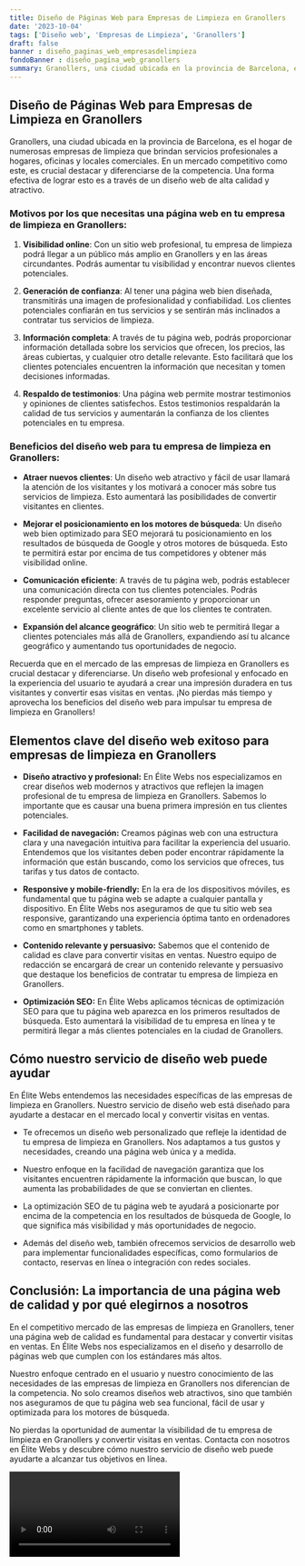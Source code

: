 ```yaml
---
title: Diseño de Páginas Web para Empresas de Limpieza en Granollers
date: '2023-10-04'
tags: ['Diseño web', 'Empresas de Limpieza', 'Granollers']
draft: false
banner : diseño_paginas_web_empresasdelimpieza
fondoBanner : diseño_pagina_web_granollers
summary: Granollers, una ciudad ubicada en la provincia de Barcelona, es el hogar de numerosas empresas de limpieza que brindan servicios profesionales a hogares, oficinas y locales comerciales. En un mercado competitivo como este, es crucial destacar y diferenciarse de la competencia. Una forma efectiva de lograr esto es a través de un diseño web de alta calidad y atractivo.
---
```


## Diseño de Páginas Web para Empresas de Limpieza en Granollers

Granollers, una ciudad ubicada en la provincia de Barcelona, es el hogar de numerosas empresas de limpieza que brindan servicios profesionales a hogares, oficinas y locales comerciales. En un mercado competitivo como este, es crucial destacar y diferenciarse de la competencia. Una forma efectiva de lograr esto es a través de un diseño web de alta calidad y atractivo.

### Motivos por los que necesitas una página web en tu empresa de limpieza en Granollers:

1. **Visibilidad online**: Con un sitio web profesional, tu empresa de limpieza podrá llegar a un público más amplio en Granollers y en las áreas circundantes. Podrás aumentar tu visibilidad y encontrar nuevos clientes potenciales.

2. **Generación de confianza**: Al tener una página web bien diseñada, transmitirás una imagen de profesionalidad y confiabilidad. Los clientes potenciales confiarán en tus servicios y se sentirán más inclinados a contratar tus servicios de limpieza.

3. **Información completa**: A través de tu página web, podrás proporcionar información detallada sobre los servicios que ofrecen, los precios, las áreas cubiertas, y cualquier otro detalle relevante. Esto facilitará que los clientes potenciales encuentren la información que necesitan y tomen decisiones informadas.

4. **Respaldo de testimonios**: Una página web permite mostrar testimonios y opiniones de clientes satisfechos. Estos testimonios respaldarán la calidad de tus servicios y aumentarán la confianza de los clientes potenciales en tu empresa.

### Beneficios del diseño web para tu empresa de limpieza en Granollers:

- **Atraer nuevos clientes**: Un diseño web atractivo y fácil de usar llamará la atención de los visitantes y los motivará a conocer más sobre tus servicios de limpieza. Esto aumentará las posibilidades de convertir visitantes en clientes.

- **Mejorar el posicionamiento en los motores de búsqueda**: Un diseño web bien optimizado para SEO mejorará tu posicionamiento en los resultados de búsqueda de Google y otros motores de búsqueda. Esto te permitirá estar por encima de tus competidores y obtener más visibilidad online.

- **Comunicación eficiente**: A través de tu página web, podrás establecer una comunicación directa con tus clientes potenciales. Podrás responder preguntas, ofrecer asesoramiento y proporcionar un excelente servicio al cliente antes de que los clientes te contraten.

- **Expansión del alcance geográfico**: Un sitio web te permitirá llegar a clientes potenciales más allá de Granollers, expandiendo así tu alcance geográfico y aumentando tus oportunidades de negocio.

Recuerda que en el mercado de las empresas de limpieza en Granollers es crucial destacar y diferenciarse. Un diseño web profesional y enfocado en la experiencia del usuario te ayudará a crear una impresión duradera en tus visitantes y convertir esas visitas en ventas. ¡No pierdas más tiempo y aprovecha los beneficios del diseño web para impulsar tu empresa de limpieza en Granollers!

<GifSeo />

<Cta />

## Elementos clave del diseño web exitoso para empresas de limpieza en Granollers

- **Diseño atractivo y profesional:** En Élite Webs nos especializamos en crear diseños web modernos y atractivos que reflejen la imagen profesional de tu empresa de limpieza en Granollers. Sabemos lo importante que es causar una buena primera impresión en tus clientes potenciales.

- **Facilidad de navegación:** Creamos páginas web con una estructura clara y una navegación intuitiva para facilitar la experiencia del usuario. Entendemos que los visitantes deben poder encontrar rápidamente la información que están buscando, como los servicios que ofreces, tus tarifas y tus datos de contacto.

- **Responsive y mobile-friendly:** En la era de los dispositivos móviles, es fundamental que tu página web se adapte a cualquier pantalla y dispositivo. En Élite Webs nos aseguramos de que tu sitio web sea responsive, garantizando una experiencia óptima tanto en ordenadores como en smartphones y tablets.

- **Contenido relevante y persuasivo:** Sabemos que el contenido de calidad es clave para convertir visitas en ventas. Nuestro equipo de redacción se encargará de crear un contenido relevante y persuasivo que destaque los beneficios de contratar tu empresa de limpieza en Granollers.

- **Optimización SEO:** En Élite Webs aplicamos técnicas de optimización SEO para que tu página web aparezca en los primeros resultados de búsqueda. Esto aumentará la visibilidad de tu empresa en línea y te permitirá llegar a más clientes potenciales en la ciudad de Granollers.

## Cómo nuestro servicio de diseño web puede ayudar

En Élite Webs entendemos las necesidades específicas de las empresas de limpieza en Granollers. Nuestro servicio de diseño web está diseñado para ayudarte a destacar en el mercado local y convertir visitas en ventas.

- Te ofrecemos un diseño web personalizado que refleje la identidad de tu empresa de limpieza en Granollers. Nos adaptamos a tus gustos y necesidades, creando una página web única y a medida.

- Nuestro enfoque en la facilidad de navegación garantiza que los visitantes encuentren rápidamente la información que buscan, lo que aumenta las probabilidades de que se conviertan en clientes.

- La optimización SEO de tu página web te ayudará a posicionarte por encima de la competencia en los resultados de búsqueda de Google, lo que significa más visibilidad y más oportunidades de negocio.

- Además del diseño web, también ofrecemos servicios de desarrollo web para implementar funcionalidades específicas, como formularios de contacto, reservas en línea o integración con redes sociales.

## Conclusión: La importancia de una página web de calidad y por qué elegirnos a nosotros

En el competitivo mercado de las empresas de limpieza en Granollers, tener una página web de calidad es fundamental para destacar y convertir visitas en ventas. En Élite Webs nos especializamos en el diseño y desarrollo de páginas web que cumplen con los estándares más altos.

Nuestro enfoque centrado en el usuario y nuestro conocimiento de las necesidades de las empresas de limpieza en Granollers nos diferencian de la competencia. No solo creamos diseños web atractivos, sino que también nos aseguramos de que tu página web sea funcional, fácil de usar y optimizada para los motores de búsqueda.

No pierdas la oportunidad de aumentar la visibilidad de tu empresa de limpieza en Granollers y convertir visitas en ventas. Contacta con nosotros en Élite Webs y descubre cómo nuestro servicio de diseño web puede ayudarte a alcanzar tus objetivos en línea.

<Video />

<CtaBot job='Empresas de Limpieza' city='Granollers'/>

<Gmaps query='Granollers+españa+maps' />